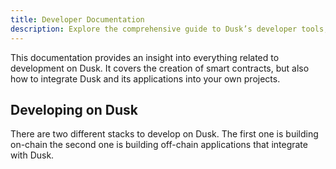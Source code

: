 ```yaml
---
title: Developer Documentation
description: Explore the comprehensive guide to Dusk’s developer tools, use-cases and know-how.
---
```


This documentation provides an insight into everything related to development on Dusk. It covers the creation of smart contracts, but also how to integrate Dusk and its applications into your own projects.

## Developing on Dusk

There are two different stacks to develop on Dusk. The first one is building on-chain the second one is building off-chain applications that integrate with Dusk.

<CardGrid>
        <LinkCard title="Smart Contracts" href="/developer/smart-contract/introduction" description="Writing smart contracts for Dusk"/>
        <LinkCard title="Integrate with Dusk" href="/developer/integrations/introduction" description="Integrate your applications with Dusk"/>
        <LinkCard title="Dusk Improvement Proposals" href="/developer/dips" description="Contribute to the core protocol development"/>
</CardGrid>
